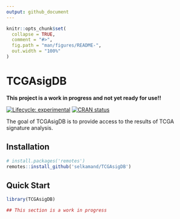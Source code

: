 ```yaml
---
output: github_document
---
```


<!-- README.md is generated from README.Rmd. Please edit that file -->

```r
knitr::opts_chunk$set(
  collapse = TRUE,
  comment = "#>",
  fig.path = "man/figures/README-",
  out.width = "100%"
)
```

# TCGAsigDB

**This project is a work in progress and not yet ready for use!!**

<!-- badges: start -->
[![Lifecycle: experimental](https://img.shields.io/badge/lifecycle-experimental-orange.svg)](https://lifecycle.r-lib.org/articles/stages.html#experimental)
[![CRAN status](https://www.r-pkg.org/badges/version/TCGAsigDB)](https://CRAN.R-project.org/package=TCGAsigDB)
<!-- badges: end -->



The goal of TCGAsigDB is to provide access to the results of TCGA signature analysis.



## Installation

``` r
# install.packages('remotes')
remotes::install_github('selkamand/TCGAsigDB')
```

## Quick Start

```r
library(TCGAsigDB)

## This section is a work in progress

```
